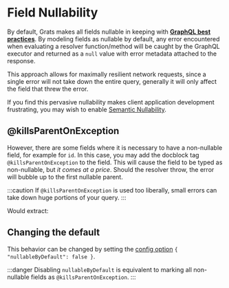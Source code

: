 
# Field Nullability

By default, Grats makes all fields nullable in keeping with **[GraphQL best practices](https://graphql.org/learn/best-practices/#nullability)**. By modeling fields as nullable by default, any error encountered when evaluating a resolver function/method will be caught by the GraphQL executor and returned as a `null` value with error metadata attached to the response.

This approach allows for maximally resilient network requests, since a single error will not take down the entire query, generally it will only affect the field that threw the error.

If you find this pervasive nullability makes client application development frustrating, you may wish to enable [Semantic Nullability](../05-guides/04-strict-semantic-nullability.mdx).

## @killsParentOnException

However, there are some fields where it is necessary to have a non-nullable field, for example for `id`. In this case, you may add the docblock tag `@killsParentOnException` to the field. This will cause the field to be typed as non-nullable, but _it comes at a price_. Should the resolver throw, the error will bubble up to the first nullable parent.

:::caution
If `@killsParentOnException` is used too liberally, small errors can take down huge portions of your query.
:::

<GratsCode out={NullabilityExample} mode="ts" />

Would extract:

<GratsCode out={NullabilityExample} mode="gql" />

## Changing the default

This behavior can be changed by setting the [config option](../01-getting-started/03-configuration.mdx) `{ "nullableByDefault": false }`.

:::danger
Disabling `nullableByDefault` is equivalent to marking all non-nullable fields as `@killsParentOnException`.
:::
